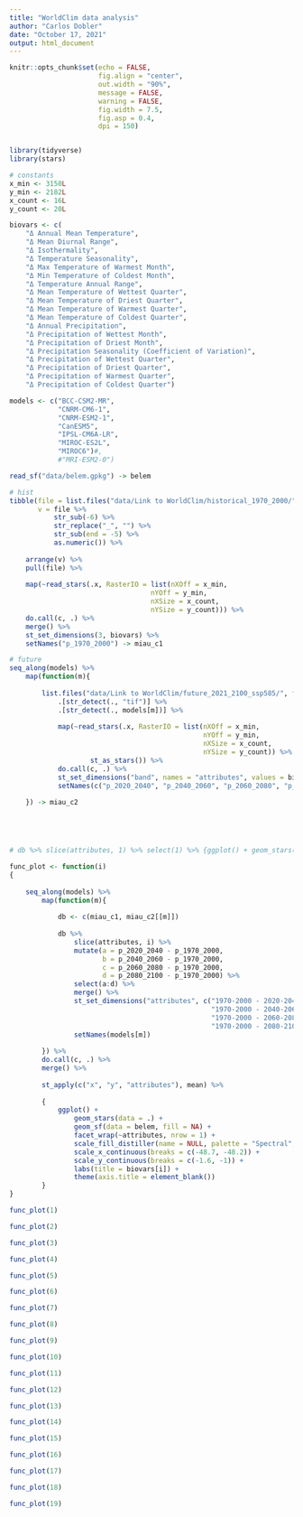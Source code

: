 ```yaml
---
title: "WorldClim data analysis"
author: "Carlos Dobler"
date: "October 17, 2021"
output: html_document
---
```


```r

knitr::opts_chunk$set(echo = FALSE,
                      fig.align = "center",
                      out.width = "90%",
                      message = FALSE,
                      warning = FALSE,
                      fig.width = 7.5, 
                      fig.asp = 0.4, 
                      dpi = 150)


library(tidyverse)
library(stars)

# constants
x_min <- 3150L
y_min <- 2182L
x_count <- 16L
y_count <- 20L

biovars <- c(
    "Δ Annual Mean Temperature",
    "Δ Mean Diurnal Range",
    "Δ Isothermality",
    "Δ Temperature Seasonality",
    "Δ Max Temperature of Warmest Month",
    "Δ Min Temperature of Coldest Month",
    "Δ Temperature Annual Range",
    "Δ Mean Temperature of Wettest Quarter",
    "Δ Mean Temperature of Driest Quarter",
    "Δ Mean Temperature of Warmest Quarter",
    "Δ Mean Temperature of Coldest Quarter",
    "Δ Annual Precipitation",
    "Δ Precipitation of Wettest Month",
    "Δ Precipitation of Driest Month",
    "Δ Precipitation Seasonality (Coefficient of Variation)",
    "Δ Precipitation of Wettest Quarter",
    "Δ Precipitation of Driest Quarter",
    "Δ Precipitation of Warmest Quarter",
    "Δ Precipitation of Coldest Quarter")

models <- c("BCC-CSM2-MR",
            "CNRM-CM6-1",
            "CNRM-ESM2-1",
            "CanESM5",
            "IPSL-CM6A-LR",
            "MIROC-ES2L",
            "MIROC6")#,
            #"MRI-ESM2-0")

read_sf("data/belem.gpkg") -> belem

# hist
tibble(file = list.files("data/Link to WorldClim/historical_1970_2000/", full.names = T),
       v = file %>% 
           str_sub(-6) %>% 
           str_replace("_", "") %>% 
           str_sub(end = -5) %>% 
           as.numeric()) %>% 
    
    arrange(v) %>% 
    pull(file) %>% 
    
    map(~read_stars(.x, RasterIO = list(nXOff = x_min,
                                   nYOff = y_min,
                                   nXSize = x_count,
                                   nYSize = y_count))) %>% 
    do.call(c, .) %>%
    merge() %>% 
    st_set_dimensions(3, biovars) %>% 
    setNames("p_1970_2000") -> miau_c1

# future
seq_along(models) %>% 
    map(function(m){
        
        list.files("data/Link to WorldClim/future_2021_2100_ssp585/", full.names = T) %>%
            .[str_detect(., "tif")] %>% 
            .[str_detect(., models[m])] %>% 
            
            map(~read_stars(.x, RasterIO = list(nXOff = x_min,
                                                nYOff = y_min,
                                                nXSize = x_count,
                                                nYSize = y_count)) %>% 
                    st_as_stars()) %>% 
            do.call(c, .) %>% 
            st_set_dimensions("band", names = "attributes", values = biovars) %>% 
            setNames(c("p_2020_2040", "p_2040_2060", "p_2060_2080", "p_2080_2100"))
            
    }) -> miau_c2





# db %>% slice(attributes, 1) %>% select(1) %>% {ggplot() + geom_stars(data = .) + geom_sf(data = belem)}

func_plot <- function(i)
{
    
    seq_along(models) %>%
        map(function(m){
            
            db <- c(miau_c1, miau_c2[[m]])
            
            db %>% 
                slice(attributes, i) %>% 
                mutate(a = p_2020_2040 - p_1970_2000,
                       b = p_2040_2060 - p_1970_2000,
                       c = p_2060_2080 - p_1970_2000,
                       d = p_2080_2100 - p_1970_2000) %>% 
                select(a:d) %>% 
                merge() %>% 
                st_set_dimensions("attributes", c("1970-2000 - 2020-2040",
                                                  "1970-2000 - 2040-2060",
                                                  "1970-2000 - 2060-2080",
                                                  "1970-2000 - 2080-2100")) %>% 
                setNames(models[m])
        
        }) %>% 
        do.call(c, .) %>%
        merge() %>% 
        
        st_apply(c("x", "y", "attributes"), mean) %>% 
        
        {
            ggplot() +
                geom_stars(data = .) +
                geom_sf(data = belem, fill = NA) +
                facet_wrap(~attributes, nrow = 1) +
                scale_fill_distiller(name = NULL, palette = "Spectral", direction = -1) +
                scale_x_continuous(breaks = c(-48.7, -48.2)) +
                scale_y_continuous(breaks = c(-1.6, -1)) +
                labs(title = biovars[i]) +
                theme(axis.title = element_blank())
        }
}

```

```r

func_plot(1)

```

```r

func_plot(2)

```

```r

func_plot(3)

```

```r

func_plot(4)

```

```r

func_plot(5)

```

```r

func_plot(6)

```

```r

func_plot(7)

```

```r

func_plot(8)

```

```r

func_plot(9)

```

```r

func_plot(10)

```

```r

func_plot(11)

```

```r

func_plot(12)

```

```r

func_plot(13)

```

```r

func_plot(14)

```

```r

func_plot(15)

```

```r

func_plot(16)

```

```r

func_plot(17)

```

```r

func_plot(18)

```

```r

func_plot(19)

```

